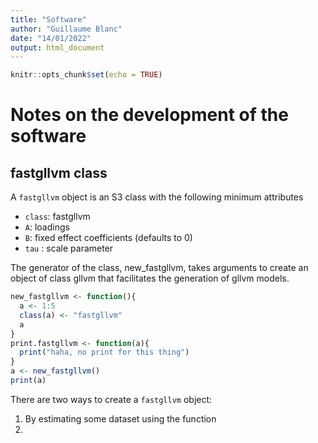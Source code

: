 ```yaml
---
title: "Software"
author: "Guillaume Blanc"
date: "14/01/2022"
output: html_document
---
```


```r
knitr::opts_chunk$set(echo = TRUE)
```

# Notes on the development of the software

## fastgllvm class
A `fastgllvm` object is an S3 class with the following minimum attributes

* `class`: fastgllvm
* `A`: loadings
* `B`: fixed effect coefficients (defaults to 0)
* `tau` : scale parameter

The generator of the class, new_fastgllvm, takes arguments to create an object of class gllvm that facilitates the
generation of gllvm models.

```r
new_fastgllvm <- function(){
  a <- 1:5
  class(a) <- "fastgllvm"
  a
}
print.fastgllvm <- function(a){
  print("haha, no print for this thing")
}
a <- new_fastgllvm()
print(a)
```

There are two ways to create a `fastgllvm` object:

1. By estimating some dataset using the function 
2. 
